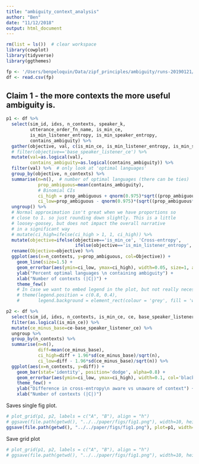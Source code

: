 ```yaml
---
title: "ambiguity_context_analysis"
author: "Ben"
date: "11/12/2018"
output: html_document
---
```


```r
rm(list = ls())  # clear workspace
library(cowplot)
library(tidyverse)
library(ggthemes)
```

```r
fp <- '/Users/benpeloquin/Data/zipf_principles/ambiguity/runs-20190121/uniform_uniform_1_1_500.csv'
df <- read.csv(fp)
```


## Claim 1 - the more contexts the more useful ambiguity is.
```r
p1 <- df %>%
  select(sim_id, idxs, n_contexts, speaker_k,
         utterance_order_fn_name, is_min_ce,
         is_min_listener_entropy, is_min_speaker_entropy, 
         contains_ambiguity) %>%
  gather(objective, val, c(is_min_ce, is_min_listener_entropy, is_min_speaker_entropy)) %>%
  # filter(objective=='base_speaker_listener_ce') %>%
  mutate(val=as.logical(val),
         contains_ambiguity=as.logical(contains_ambiguity)) %>%
  filter(val) %>%  # only look at 'optimal languages'
  group_by(objective, n_contexts) %>%
  summarise(n=n(),  # number of optimal languages (there can be ties)
            prop_ambiguous=mean(contains_ambiguity),
            # Binomial CIs
            ci_high = prop_ambiguous + qnorm(0.975)*sqrt((prop_ambiguous*(1 - prop_ambiguous))/n),
            ci_low=prop_ambiguous - qnorm(0.975)*(sqrt((prop_ambiguous*(1-prop_ambiguous))/n))) %>%
  ungroup() %>%
  # Normal approximation isn't great when we have proportions so 
  # close to 1. so just rounding down slightly. This is a little
  # loosey-goosey, but does not impact the overall narrative
  # in a significant way
  # mutate(ci_high=ifelse(ci_high > 1, 1, ci_high)) %>%
  mutate(objective=ifelse(objective=='is_min_ce', 'Cross-entropy',
                          ifelse(objective=='is_min_listener_entropy', 'Optimal Listener', 'Optimal Speaker'))) %>%
  rename(Objective=objective) %>%
  ggplot(aes(x=n_contexts, y=prop_ambiguous, col=Objective)) +
    geom_line(size=1.5) +
    geom_errorbar(aes(ymin=ci_low, ymax=ci_high), width=0.05, size=1, alpha=0.7) +
    ylab("Percent optimal languages \n containing ambiguity") +
    xlab("Number of contexts (|C|)") +
    theme_few()
    # In case we want to embed legend in the plot, but not really necessary...
    # theme(legend.position = c(0.8, 0.4),
    #       legend.background = element_rect(colour = 'grey', fill = 'white', linetype='solid'))
```

```r
p2 <- df %>%
  select(sim_id, idxs, n_contexts, is_min_ce, ce, base_speaker_listener_ce, contains_ambiguity) %>%
  filter(as.logical(is_min_ce)) %>%
  mutate(ce_minus_base=ce-base_speaker_listener_ce) %>%
  ungroup %>%
  group_by(n_contexts) %>%
  summarise(n=n(),
            diff=mean(ce_minus_base),
            ci_high=diff + 1.96*sd(ce_minus_base)/sqrt(n),
            ci_low=diff - 1.96*sd(ce_minus_base)/sqrt(n)) %>%
  ggplot(aes(x=n_contexts, y=diff)) +
    geom_bar(stat='identity', position='dodge', alpha=0.8) +
    geom_errorbar(aes(ymin=ci_low, ymax=ci_high), width=0.1, col='black', alpha=0.8) +
    theme_few() +
    ylab("Difference in cross-entropy\n aware vs unaware of context") +
    xlab("Number of contexts (|C|)")
```

Saves single fig plot.
```r
# plot_grid(p1, p2, labels = c("A", "B"), align = "h")
# ggsave(file.path(getwd(), "../../paper/figs/fig1.png"), width=10, height=3)
ggsave(file.path(getwd(), "../../paper/figs/fig1.png"), plot=p1, width=7, height=3)
```

Save grid plot
```r
# plot_grid(p1, p2, labels = c("A", "B"), align = "h")
# ggsave(file.path(getwd(), "../../paper/figs/fig1.png"), width=10, height=3)
```

